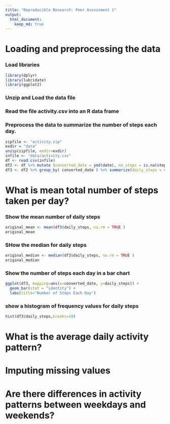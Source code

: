 ```yaml
---
title: "Reproducible Research: Peer Assessment 1"
output: 
  html_document:
    keep_md: true
---
```



# Loading and preprocessing the data

### Load libraries
```r
library(dplyr)
library(lubridate)
library(ggplot2)
```

### Unzip and Load the data file  
### Read the file activity.csv into an R data frame  
### Preprocess the data to summarize the number of steps each day.
```r
zipfile <- "activity.zip"
exdir = "data"
unzip(zipfile, exdir=exdir)
infile <- "data/activity.csv"
df <- read.csv(infile)
df2 <- df %>% mutate (converted_date = ymd(date), na_steps = is.na(steps), ID = row_number())
df3 <- df2 %>% group_by( converted_date ) %>% summarize(daily_steps = sum(steps), missing_steps = sum(na_steps))
```

# What is mean total number of steps taken per day?


### Show the mean number of daily steps
```r
original_mean <- mean(df3$daily_steps, na.rm = TRUE )
original_mean
```

### SHow the median for daily steps
```r
original_median <- median(df3$daily_steps, na.rm = TRUE )
original_median
```

### Show the number of steps each day in a bar chart
```r
ggplot(df3, mapping=aes(x=converted_date, y=daily_steps)) + 
  geom_bar(stat = "identity") +
  labs(title="Number of Steps Each Day")
```


### show a histogram of frequency values for daily steps
```r
hist(df3$daily_steps,breaks=10)
```


# What is the average daily activity pattern?



# Imputing missing values



# Are there differences in activity patterns between weekdays and weekends?
